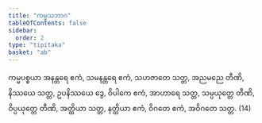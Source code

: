 ```yaml
---
title: "ကမ္မသဘာဂ"
tableOfContents: false
sidebar:
  order: 2
type: "tipitaka"
basket: "ab"
---
```



<DynamicBreadcrumb />

<Division number="337">

<Paragraph number="1063">
ကမ္မပစ္စယာ အနန္တရေ ဧကံ, သမနန္တရေ ဧကံ, သဟဇာတေ သတ္တ, အညမညေ တီဏိ, နိဿယေ သတ္တ, ဥပနိဿယေ ဒွေ, ဝိပါကေ ဧကံ, အာဟာရေ သတ္တ, သမ္ပယုတ္တေ တီဏိ, ဝိပ္ပယုတ္တေ တီဏိ, အတ္ထိယာ သတ္တ, နတ္ထိယာ ဧကံ, ဝိဂတေ ဧကံ, အဝိဂတေ သတ္တ. (14)
</Paragraph>
</Division>